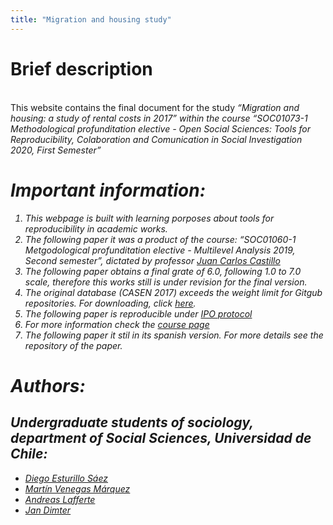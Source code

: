 ---
title: "Migration and housing study"
---
# Brief description
<br>
This website contains the final document for the study <i> "Migration and housing: a study of rental costs in 2017" <i> within the course <i>"SOC01073-1 Methodological profunditation elective - Open Social Sciences: Tools for Reproducibility, Colaboration and Comunication in Social Investigation 2020, First Semester"</i>
</br>  

# Important information:
1. This webpage is built with learning porposes about tools for reproducibility in academic works.
2. The following paper it was a product of the course: *"SOC01060-1 Metgodological profunditation elective - Multilevel Analysis 2019, Second semester"*, dictated by professor [Juan Carlos Castillo](https://juancarloscastillo.github.io/jc-castillo/index.html)
3. The following paper obtains a final grate of 6.0, following 1.0 to 7.0 scale, therefore this works still is under revision for the final version.
4. The original database (CASEN 2017) exceeds the weight limit for Gitgub repositories. For downloading, click
[here](http://observatorio.ministeriodesarrollosocial.gob.cl/casen-multidimensional/casen/docs/casen_2017_spss.rar).
5. The following paper is reproducible under [IPO protocol](https://juancarloscastillo.github.io/ipo/)
6. For more information check the [course page](https://cienciasocialabierta.netlify.app/)
7. The following paper it stil in its spanish version. For more details see the repository of the paper.  

# Authors:
## Undergraduate students of sociology, department of Social Sciences, Universidad de Chile:
- [Diego Esturillo Sáez](https://github.com/DiegoEsturilloS)
- [Martín Venegas Márquez](https://github.com/Martin-Venegas-M)
- [Andreas Lafferte](https://github.com/Andreas-Lafferte)
- [Jan Dimter](https://github.com/jaaansky)

